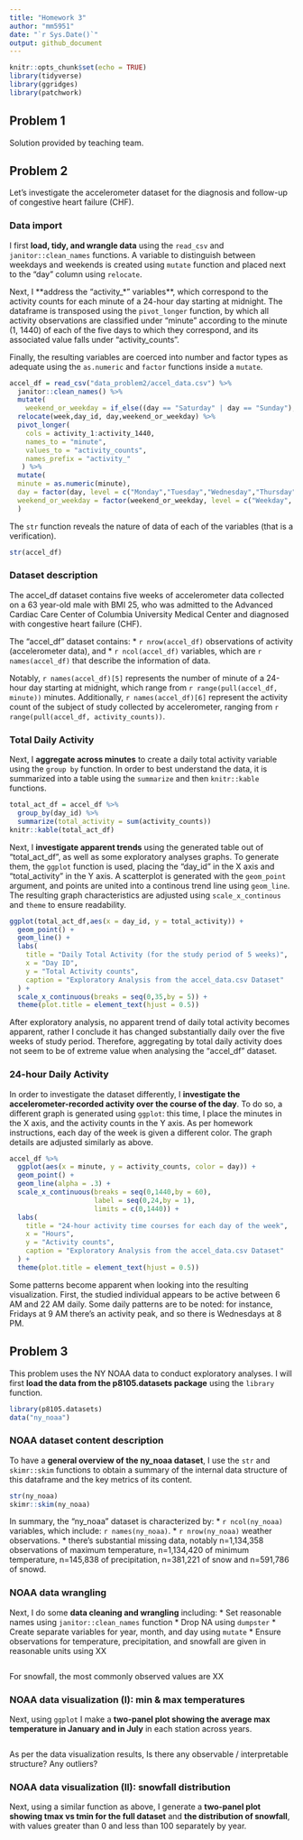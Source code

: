 ```yaml
---
title: "Homework 3"
author: "mm5951"
date: "`r Sys.Date()`"
output: github_document
---
```


```r
knitr::opts_chunk$set(echo = TRUE)
library(tidyverse)
library(ggridges)
library(patchwork)
```

## Problem 1

Solution provided by teaching team.


## Problem 2
Let's investigate the accelerometer dataset for the diagnosis and follow-up of congestive heart failure (CHF). 

### Data import
I first **load, tidy, and wrangle data** using the `read_csv` and `janitor::clean_names` functions. A variable to distinguish between weekdays and weekends is created using `mutate` function and placed next to the "day" column using `relocate`. 

Next, I **address the "activity_*" variables**, which correspond to the activity counts for each minute of a 24-hour day starting at midnight. The dataframe is transposed using the `pivot_longer` function, by which all activity observations are classified under "minute" according to the minute (1, 1440) of each of the five days to which they correspond, and its associated value falls under "activity_counts".

Finally, the resulting variables are coerced into number and factor types as adequate using the `as.numeric` and `factor` functions inside a `mutate`. 

```r
accel_df = read_csv("data_problem2/accel_data.csv") %>%
  janitor::clean_names() %>% 
  mutate(
    weekend_or_weekday = if_else((day == "Saturday" | day == "Sunday"),"Weekend","Weekday")) %>% 
  relocate(week,day_id, day,weekend_or_weekday) %>% 
  pivot_longer(
    cols = activity_1:activity_1440,
    names_to = "minute",
    values_to = "activity_counts",
    names_prefix = "activity_"
   ) %>% 
  mutate(
  minute = as.numeric(minute),
  day = factor(day, level = c("Monday","Tuesday","Wednesday","Thursday","Friday","Saturday","Sunday")),
  weekend_or_weekday = factor(weekend_or_weekday, level = c("Weekday", "Weekend"))
  )
```

The `str` function reveals the nature of data of each of the variables (that is a verification).

```r
str(accel_df)
```

### Dataset description
The accel_df dataset contains five weeks of accelerometer data collected on a 63 year-old male with BMI 25, who was admitted to the Advanced Cardiac Care Center of Columbia University Medical Center and diagnosed with congestive heart failure (CHF). 

The "accel_df" dataset contains:
* `r nrow(accel_df)` observations of activity (accelerometer data), and 
* `r ncol(accel_df)` variables, which are `r names(accel_df)` that describe the information of data. 

Notably, `r names(accel_df)[5]` represents the number of minute of a 24-hour day starting at midnight, which range from `r range(pull(accel_df, minute))` minutes. Additionally, `r names(accel_df)[6]` represent the activity count of the subject of study collected by accelerometer, ranging from `r range(pull(accel_df, activity_counts))`.


### Total Daily Activity 
Next, I **aggregate across minutes** to create a daily total activity variable using the `group by` function. In order to best understand the data, it is summarized into a table using the `summarize` and then `knitr::kable` functions.

```r
total_act_df = accel_df %>% 
  group_by(day_id) %>% 
  summarize(total_activity = sum(activity_counts)) 
knitr::kable(total_act_df)
```

Next, I **investigate apparent trends** using the generated table out of "total_act_df", as well as some exploratory analyses graphs. To generate them, the `ggplot` function is used, placing the "day_id" in the X axis and "total_activity" in the Y axis. A scatterplot is generated with the `geom_point` argument, and points are united into a continous trend line using `geom_line`. The resulting graph characteristics are adjusted using `scale_x_continous` and `theme` to ensure readability.

```r
ggplot(total_act_df,aes(x = day_id, y = total_activity)) +
  geom_point() +
  geom_line() +
  labs(
    title = "Daily Total Activity (for the study period of 5 weeks)",
    x = "Day ID",
    y = "Total Activity counts",
    caption = "Exploratory Analysis from the accel_data.csv Dataset"
  ) +
  scale_x_continuous(breaks = seq(0,35,by = 5)) +
  theme(plot.title = element_text(hjust = 0.5))
```

After exploratory analysis, no apparent trend of daily total activity becomes apparent, rather I conclude it has changed substantially daily over the five weeks of study period. Therefore, aggregating by total daily activity does not seem to be of extreme value when analysing the "accel_df" dataset. 

### 24-hour Daily Activity
In order to investigate the dataset differently, I **investigate the accelerometer-recorded activity over the course of the day**. To do so, a different graph is generated using `ggplot`: this time, I place the minutes in the X axis, and the activity counts in the Y axis. As per homework instructions, each day of the week is given a different color. The graph details are adjusted similarly as above.

```r
accel_df %>% 
  ggplot(aes(x = minute, y = activity_counts, color = day)) +
  geom_point() +
  geom_line(alpha = .3) +
  scale_x_continuous(breaks = seq(0,1440,by = 60),
                     label = seq(0,24,by = 1),
                     limits = c(0,1440)) +
  labs(
    title = "24-hour activity time courses for each day of the week",
    x = "Hours",
    y = "Activity counts",
    caption = "Exploratory Analysis from the accel_data.csv Dataset"
  ) +
  theme(plot.title = element_text(hjust = 0.5))
```

Some patterns become apparent when looking into the resulting visualization. First, the studied individual appears to be active between 6 AM and 22 AM daily. Some daily patterns are to be noted: for instance, Fridays at 9 AM there's an activity peak, and so there is Wednesdays at 8 PM. 

## Problem 3
This problem uses the NY NOAA data to conduct exploratory analyses. I will first **load the data from the p8105.datasets package** using the `library` function.

```r
library(p8105.datasets)
data("ny_noaa")
```

### NOAA dataset content description
To have a **general overview of the ny_noaa dataset**, I use the `str` and `skimr::skim` functions to obtain a summary of the internal data structure of this dataframe and the key metrics of its content.

```r
str(ny_noaa)
skimr::skim(ny_noaa)
```

In summary, the "ny_noaa" dataset is characterized by:
* `r ncol(ny_noaa)` variables, which include: `r names(ny_noaa)`.
* `r nrow(ny_noaa)` weather observations.
* there's substantial missing data, notably n=1,134,358 observations of maximum temperature, n=1,134,420 of minimum temperature, n=145,838  of precipitation, n=381,221 of snow and n=591,786 of snowd. 


### NOAA data wrangling
Next, I do some **data cleaning and wrangling** including:
* Set reasonable names using `janitor::clean_names` function
* Drop NA using `dumpster`
* Create separate variables for year, month, and day using `mutate`
* Ensure observations for temperature, precipitation, and snowfall are given in reasonable units using XX

```r

```

For snowfall, the most commonly observed values are XX

### NOAA data visualization (I): min & max temperatures
Next, using `ggplot` I make a **two-panel plot showing the average max temperature in January and in July** in each station across years. 

```r

```

As per the data visualization results, 
Is there any observable / interpretable structure? Any outliers?

### NOAA data visualization (II): snowfall distribution
Next, using a similar function as above, I generate a **two-panel plot showing tmax vs tmin for the full dataset** and **the distribution of snowfall**, with values greater than 0 and less than 100 separately by year.

```r

```

